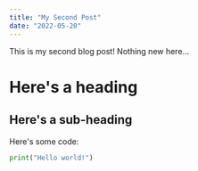 ```yaml
---
title: "My Second Post"
date: "2022-05-20"
---
```


This is my second blog post! Nothing new here...

# Here's a heading

## Here's a sub-heading

Here's some code:

```python
print("Hello world!")
```
